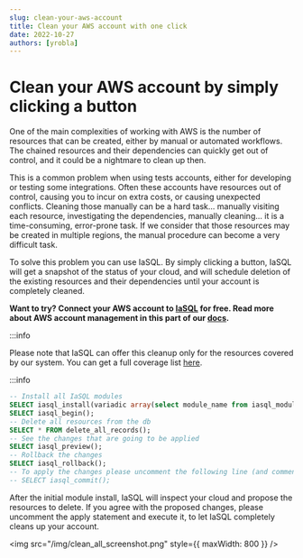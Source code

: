 ```yaml
---
slug: clean-your-aws-account
title: Clean your AWS account with one click
date: 2022-10-27
authors: [yrobla]
---
```


# Clean your AWS account by simply clicking a button

One of the main complexities of working with AWS is the number of resources that can be created, either by manual or automated workflows. The chained resources and their dependencies can quickly get out of control,
and it could be a nightmare to clean up then.

This is a common problem when using tests accounts, either for developing or testing some integrations. Often these accounts have resources out of control, causing you to incur on extra costs, or causing unexpected conflicts.
Cleaning those manually can be a hard task... manually visiting each resource, investigating the dependencies, manually cleaning... it is a time-consuming, error-prone task. If we consider that those resources may be created in
multiple regions, the manual procedure can become a very difficult task.

To solve this problem you can use IaSQL. By simply clicking a button, IaSQL will get a snapshot of the status of your cloud, and will schedule deletion of the existing resources and their dependencies until your account is completely cleaned.

**Want to try? Connect your AWS account to [IaSQL](https://iasql.com) for free. Read more about AWS account management in this part of our [docs](https://iasql.com/docs/aws/).**

:::info

Please note that IaSQL can offer this cleanup only for the resources covered by our system. You can get a full coverage list <a href="https://github.com/iasql/iasql#aws-services-with-significant-api-coverage">here</a>.

:::info


```sql TheButton[AWS account cleanup]="Clean your AWS Account"
-- Install all IaSQL modules
SELECT iasql_install(variadic array(select module_name from iasql_modules_list()));
SELECT iasql_begin();
-- Delete all resources from the db
SELECT * FROM delete_all_records();
-- See the changes that are going to be applied
SELECT iasql_preview();
-- Rollback the changes
SELECT iasql_rollback();
-- To apply the changes please uncomment the following line (and comment the rollback line) to perform the cleanup
-- SELECT iasql_commit();
```

After the initial module install, IaSQL will inspect your cloud and propose the resources to delete.
If you agree with the proposed changes, please uncomment the apply statement and execute it, to let IaSQL completely cleans up your account.

<img src="/img/clean_all_screenshot.png" style={{ maxWidth: 800 }} />
